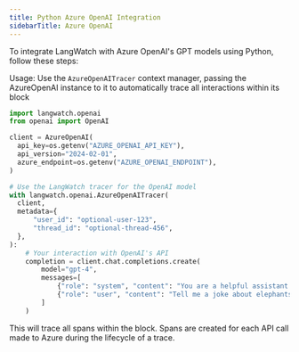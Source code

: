 ```yaml
---
title: Python Azure OpenAI Integration
sidebarTitle: Azure OpenAI
---
```


To integrate LangWatch with Azure OpenAI's GPT models using Python, follow these steps:


<Prerequisites />

Usage:
Use the `AzureOpenAITracer` context manager, passing the AzureOpenAI instance to it to automatically trace all interactions within its block

```python
import langwatch.openai
from openai import OpenAI

client = AzureOpenAI(
  api_key=os.getenv("AZURE_OPENAI_API_KEY"),
  api_version="2024-02-01",
  azure_endpoint=os.getenv("AZURE_OPENAI_ENDPOINT"),
)

# Use the LangWatch tracer for the OpenAI model
with langwatch.openai.AzureOpenAITracer(
  client,
  metadata={
      "user_id": "optional-user-123",
      "thread_id": "optional-thread-456",
  },
):
    # Your interaction with OpenAI's API
    completion = client.chat.completions.create(
        model="gpt-4",
        messages=[
            {"role": "system", "content": "You are a helpful assistant."},
            {"role": "user", "content": "Tell me a joke about elephants."},
        ]
    )
```

This will trace all spans within the block. Spans are created for each API call made to Azure during the lifecycle of a trace.


<Metadata />
